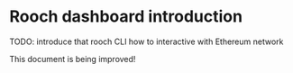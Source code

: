 # Rooch dashboard introduction


<Callout>
  TODO: introduce that rooch CLI how to interactive with Ethereum network

  This document is being improved!
</Callout>
